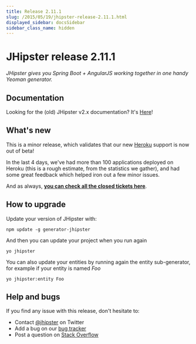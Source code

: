 ```yaml
---
title: Release 2.11.1
slug: /2015/05/19/jhipster-release-2.11.1.html
displayed_sidebar: docsSidebar
sidebar_class_name: hidden
---
```


JHipster release 2.11.1
==================

*JHipster gives you Spring Boot + AngularJS working together in one handy Yeoman generator.*

Documentation
----------

Looking for the (old) JHipster v2.x documentation? It's [Here](/documentation-archive)!

What's new
----------

This is a minor release, which validates that our new [Heroku](https://www.heroku.com/home) support is now out of beta!

In the last 4 days, we've had more than 100 applications deployed on Heroku (this is a rough estimate, from the statistics we gather), and had some great feedback which helped iron out a few minor issues.

And as always, __[you can check all the closed tickets here](https://github.com/jhipster/generator-jhipster/issues?q=milestone%3A2.11.1+is%3Aclosed)__.

How to upgrade
------------

Update your version of JHipster with:

```
npm update -g generator-jhipster
```

And then you can update your project when you run again

```
yo jhipster
```

You can also update your entities by running again the entity sub-generator, for example if your entity is named _Foo_

```
yo jhipster:entity Foo
```

Help and bugs
--------------

If you find any issue with this release, don't hesitate to:

- Contact [@jhipster](https://twitter.com/jhipster) on Twitter
- Add a bug on our [bug tracker](https://github.com/jhipster/generator-jhipster/issues?state=open)
- Post a question on [Stack Overflow](http://stackoverflow.com/tags/jhipster/info)
